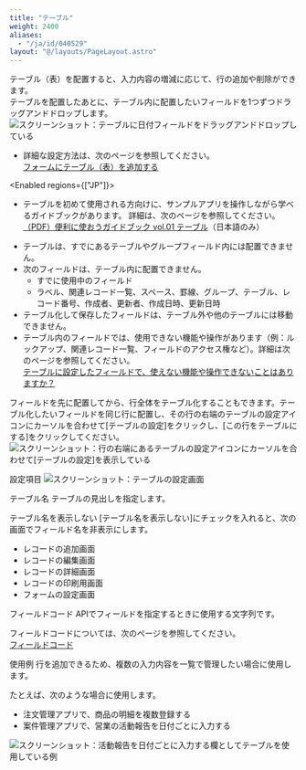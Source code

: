 ```yaml
---
title: "テーブル"
weight: 2400
aliases:
  - "/ja/id/040529"
layout: "@/layouts/PageLayout.astro"
---
```




テーブル（表）を配置すると、入力内容の増減に応じて、行の追加や削除ができます。  
テーブルを配置したあとに、テーブル内に配置したいフィールドを1つずつドラッグアンドドロップします。  
<Img src="/k/kintone/img-ja/field_table_02.png" alt="スクリーンショット：テーブルに日付フィールドをドラッグアンドドロップしている" />

<Hint>

* 詳細な設定方法は、次のページを参照してください。  
[フォームにテーブル（表）を追加する](/k/ja/id/040555.html)

<Enabled regions={["JP"]}>

* テーブルを初めて使用される方向けに、サンプルアプリを操作しながら学べるガイドブックがあります。
詳細は、次のページを参照してください。  
[（PDF）便利に使おうガイドブック vol.01 テーブル](https://kintone.cybozu.co.jp/material/pdf/kintone_guidebook_vol01.pdf)（日本語のみ）

</Enabled>

</Hint>

<Warning>

* テーブルは、すでにあるテーブルやグループフィールド内には配置できません。
* 次のフィールドは、テーブル内に配置できません。
  * すでに使用中のフィールド
  * ラベル、関連レコード一覧、スペース、罫線、グループ、テーブル、レコード番号、作成者、更新者、作成日時、更新日時
* テーブル化して保存したフィールドは、テーブル外や他のテーブルには移動できません。
* テーブル内のフィールドでは、使用できない機能や操作があります（例：ルックアップ、関連レコード一覧、フィールドのアクセス権など）。詳細は次のページを参照してください。  
  [テーブルに設定したフィールドで、使えない機能や操作できないことはありますか？](/k/ja/id/040227.html)

</Warning>

<Note>

フィールドを先に配置してから、行全体をテーブル化することもできます。テーブル化したいフィールドを同じ行に配置し、その行の右端のテーブルの設定アイコンにカーソルを合わせて[テーブルの設定]をクリックし、[この行をテーブルにする]をクリックしてください。
<Img src="/k/kintone/img-ja/table_img11.png" alt="スクリーンショット：行の右端にあるテーブルの設定アイコンにカーソルを合わせて[テーブルの設定]を表示している" />

</Note>

<Heading id="form_parts_field_table_20">設定項目</Heading>
<Img src="/k/kintone/img-ja/field_table_05.png" alt="スクリーンショット：テーブルの設定画面" />  

<Heading level={3} id="form_parts_field_table_2010">テーブル名</Heading>
テーブルの見出しを指定します。

<Heading level={3} id="form_parts_field_table_2020">テーブル名を表示しない</Heading>
[テーブル名を表示しない]にチェックを入れると、次の画面でフィールド名を非表示にします。

* レコードの追加画面
* レコードの編集画面
* レコードの詳細画面
* レコードの印刷用画面
* フォームの設定画面

<Heading level={3} id="form_parts_field_table_2030">フィールドコード</Heading>
APIでフィールドを指定するときに使用する文字列です。

<Note>

フィールドコードについては、次のページを参照してください。  
[フィールドコード](/k/ja/id/040504.html)

</Note>

<Heading id="form_parts_field_table_10">使用例</Heading>
行を追加できるため、複数の入力内容を一覧で管理したい場合に使用します。  

たとえば、次のような場合に使用します。

* 注文管理アプリで、商品の明細を複数登録する
* 案件管理アプリで、営業の活動報告を日付ごとに入力する

<Img src="/k/kintone/img-ja/field_table_04.png" alt="スクリーンショット：活動報告を日付ごとに入力する欄としてテーブルを使用している例" />
